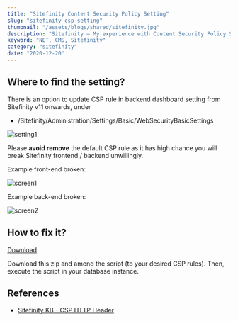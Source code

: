 ```yaml
---
title: "Sitefinity Content Security Policy Setting"
slug: "sitefinity-csp-setting"
thumbnail: "/assets/blogs/shared/sitefinity.jpg"
description: "Sitefinity – My experience with Content Security Policy Setting"
keyword: "NET, CMS, Sitefinity"
category: "sitefinity"
date: "2020-12-20"
---
```


## Where to find the setting?

There is an option to update CSP rule in backend dashboard setting from Sitefinity v11 onwards, under
- /Sitefinity/Administration/Settings/Basic/WebSecurityBasicSettings

![setting1](/assets/blogs/sitefinity-csp-setting/setting-1.png)


Please **avoid remove** the default CSP rule as it has high chance you will break Sitefinity frontend / backend unwillingly.

Example front-end broken:

![screen1](/assets/blogs/sitefinity-csp-setting/screen-1.png)

Example back-end broken:

![screen2](/assets/blogs/sitefinity-csp-setting/screen-2.png)

## How to fix it?

<a href="https://drive.google.com/file/d/1Kk4TAXyAMZaoMv_F51XXKZZ6ihKeZF2x/view" target="_blank" rel="noopenner opreferrer">Download</a>

Download this zip and amend the script (to your desired CSP rules).
Then, execute the script in your database instance.

## References

- [Sitefinity KB - CSP HTTP Header](https://knowledgebase.progress.com/articles/Article/content-security-policy-http-header)